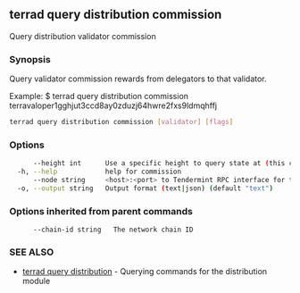 ## terrad query distribution commission

Query distribution validator commission

### Synopsis

Query validator commission rewards from delegators to that validator.

Example:
$ terrad query distribution commission terravaloper1gghjut3ccd8ay0zduzj64hwre2fxs9ldmqhffj

```sh Terrad
terrad query distribution commission [validator] [flags]
```

### Options

```sh Terrad
      --height int      Use a specific height to query state at (this can error if the node is pruning state)
  -h, --help            help for commission
      --node string     <host>:<port> to Tendermint RPC interface for this chain (default "tcp://localhost:26657")
  -o, --output string   Output format (text|json) (default "text")
```

### Options inherited from parent commands

```
      --chain-id string   The network chain ID
```

### SEE ALSO

* [terrad query distribution](terrad_query_distribution.md)	 - Querying commands for the distribution module


